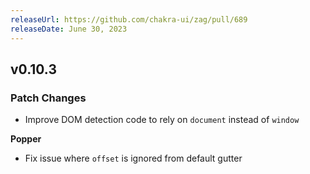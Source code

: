 ```yaml
---
releaseUrl: https://github.com/chakra-ui/zag/pull/689
releaseDate: June 30, 2023
---
```


## v0.10.3

### Patch Changes

- Improve DOM detection code to rely on `document` instead of `window`

**Popper**

- Fix issue where `offset` is ignored from default gutter
